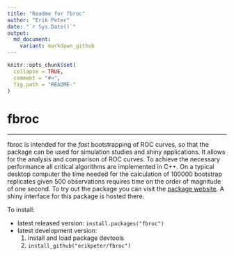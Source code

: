 ```yaml
---
title: "Readme for fbroc"
author: "Erik Peter"
date: "`r Sys.Date()`"
output:
  md_document:
    variant: markdown_github
---
```


<!-- README.md is generated from README.Rmd. Please edit that file -->

```r
knitr::opts_chunk$set(
  collapse = TRUE,
  comment = "#>",
  fig.path = "README-"
)
```
# fbroc

------------------------------------------------

fbroc is intended for the *fast* bootstrapping of ROC curves, so that the
package can be used for simulation studies and shiny applications. It allows for the analysis and
comparison of ROC curves. To achieve the necessary performance all critical algorithms are implemented in C++.
On a typical desktop computer the time needed for the calculation of 100000 bootstrap replicates 
given 500 observations requires time on the order of magnitude of one second.
To try out the package you can visit the [package website](http://www.epeter-stats.de/roc-curve-analysis-with-fbroc/). 
A shiny interface for this package is hosted there.

To install:

* latest released version: `install.packages("fbroc")`
* latest development version: 
    1. install and load package devtools
    1. `install_github("erikpeter/fbroc")`
